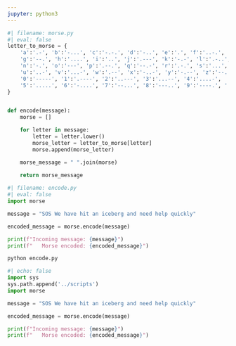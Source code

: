 ```yaml
---
jupyter: python3
---
```


```python
#| filename: morse.py
#| eval: false
letter_to_morse = {
    'a':'.-', 'b':'-...', 'c':'-.-.', 'd':'-..', 'e':'.', 'f':'..-.', 
    'g':'--.', 'h':'....', 'i':'..', 'j':'.---', 'k':'-.-', 'l':'.-..', 'm':'--', 
    'n':'-.', 'o':'---', 'p':'.--.', 'q':'--.-', 'r':'.-.', 's':'...', 't':'-',
    'u':'..-', 'v':'...-', 'w':'.--', 'x':'-..-', 'y':'-.--', 'z':'--..',
    '0':'-----', '1':'.----', '2':'..---', '3':'...--', '4':'....-',
    '5':'.....', '6':'-....', '7':'--...', '8':'---..', '9':'----.', ' ':'/'
}


def encode(message):
    morse = []

    for letter in message:
        letter = letter.lower()
        morse_letter = letter_to_morse[letter]
        morse.append(morse_letter)

    morse_message = " ".join(morse)
    
    return morse_message
```

```python
#| filename: encode.py
#| eval: false
import morse

message = "SOS We have hit an iceberg and need help quickly"

encoded_message = morse.encode(message)

print(f"Incoming message: {message}")
print(f"   Morse encoded: {encoded_message}")
```

```.bash
python encode.py
```

```python
#| echo: false
import sys
sys.path.append('../scripts')
import morse

message = "SOS We have hit an iceberg and need help quickly"

encoded_message = morse.encode(message)

print(f"Incoming message: {message}")
print(f"   Morse encoded: {encoded_message}")
```

